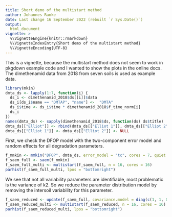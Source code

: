 ```yaml
---
title: Short demo of the multistart method
author: Johannes Ranke
date: Last change 16 September 2022 (rebuilt `r Sys.Date()`)
output:
  html_document
vignette: >
  %\VignetteEngine{knitr::rmarkdown}
  %\VignetteIndexEntry{Short demo of the multistart method}
  %\VignetteEncoding{UTF-8}
---
```


This is a vignette, because the multistart method does not seem to work in
pkgdown example code and I wanted to show the plots in the online docs.
The dimethenamid data from 2018 from seven soils is used as example data.

```r
library(mkin)
dmta_ds <- lapply(1:7, function(i) {
  ds_i <- dimethenamid_2018$ds[[i]]$data
  ds_i[ds_i$name == "DMTAP", "name"] <-  "DMTA"
  ds_i$time <- ds_i$time * dimethenamid_2018$f_time_norm[i]
  ds_i
})
names(dmta_ds) <- sapply(dimethenamid_2018$ds, function(ds) ds$title)
dmta_ds[["Elliot"]] <- rbind(dmta_ds[["Elliot 1"]], dmta_ds[["Elliot 2"]])
dmta_ds[["Elliot 1"]] <- dmta_ds[["Elliot 2"]] <- NULL
```

First, we check the DFOP model with the two-component error model and
random effects for all degradation parameters.

```r
f_mmkin <- mmkin("DFOP", dmta_ds, error_model = "tc", cores = 7, quiet = TRUE)
f_saem_full <- saem(f_mmkin)
f_saem_full_multi <- multistart(f_saem_full, n = 16, cores = 16)
parhist(f_saem_full_multi, lpos = "bottomright")
```

We see that not all variability parameters are identifiable, most problematic
is the variance of k2. So we reduce the parameter distribution model by
removing the intersoil variability for this parameter.

```r
f_saem_reduced <- update(f_saem_full, covariance.model = diag(c(1, 1, 0, 1)))
f_saem_reduced_multi <- multistart(f_saem_reduced, n = 16, cores = 16)
parhist(f_saem_reduced_multi, lpos = "bottomright")
```
